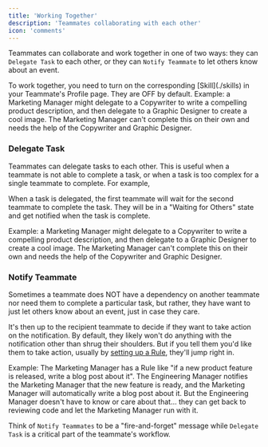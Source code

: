```yaml
---
title: 'Working Together'
description: 'Teammates collaborating with each other'
icon: 'comments'
---
```


Teammates can collaborate and work together in one of two ways: they can `Delegate Task` to each other, or they can `Notify Teammate` to let others know about an event.

<Note>
To work together, you need to turn on the corresponding [Skill](./skills) in your Teammate's Profile page. They are OFF by default.
</Note>

<Tip>
Example: a Marketing Manager might delegate to a Copywriter to write a compelling product description, and then delegate to a Graphic Designer to create a cool image. The Marketing Manager can't complete this on their own and needs the help of the Copywriter and Graphic Designer.
</Tip>

### Delegate Task
Teammates can delegate tasks to each other. This is useful when a teammate is not able to complete a task, or when a task is too complex for a single teammate to complete.
For example, 

When a task is delegated, the first teammate will wait for the second teammate to complete the task. They will be in a "Waiting for Others" state and get notified when the task is complete.


<Tip>
Example: a Marketing Manager might delegate to a Copywriter to write a compelling product description, and then delegate to a Graphic Designer to create a cool image. The Marketing Manager can't complete this on their own and needs the help of the Copywriter and Graphic Designer.
</Tip>

### Notify Teammate
Sometimes a teammate does NOT have a dependency on another teammate nor need them to complete a particular task, but rather, they have want to just let others know about an event, just in case they care.

It's then up to the recipient teammate to decide if they want to take action on the notification. By default, they likely won't do anything with the notification other than shrug their shoulders. But if you tell them you'd like them to take action, usually by [setting up a Rule](./rules), they'll jump right in.

<Tip>
Example: 
The Marketing Manager has a Rule like "if a new product feature is released, write a blog post about it". The Engineering Manager notifies the Marketing Manager that the new feature is ready, and the Marketing Manager will automatically write a blog post about it.
But the Engineering Manager doesn't have to know or care about that... they can get back to reviewing code and let the Marketing Manager run with it.
</Tip>

Think of `Notify Teammates` to be a "fire-and-forget" message while `Delegate Task` is a critical part of the teammate's workflow.